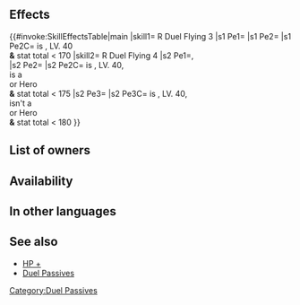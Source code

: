 {{Passive
|name=R Duel Flying
|type=A
|exclusive=0
|1required=-
|1name=R Duel Flying 1
|1tagid=SID_赤の死闘・飛行1
|1promotionRarity=4
|1promotionTier=1
|1effect=Grants HP+3. If unit is 5★ and level 40 and unit's stats total less than 160, treats unit's stats as 160 in modes like Arena. (Higher-scoring opponents will appear. Stat total calculation excludes any values added by merges and skills.)
|1cost=70
|2name=R Duel Flying 2
|2tagid=SID_赤の死闘・飛行2
|2promotionRarity=5
|2promotionTier=1
|2effect=Grants HP+4. If unit is 5★ and level 40 and unit's stats total less than 165, treats unit's stats as 165 in modes like Arena. (Higher-scoring opponents will appear. Stat total calculation excludes any values added by merges and skills.)
|2cost=150
|3name=R Duel Flying 3
|3tagid=SID_赤の死闘・飛行3
|3effect=Grants HP+5. If unit is 5★ and level 40 and unit's stats total less than 170, treats unit's stats as 170 in modes like Arena. (Higher-scoring opponents will appear. Stat total calculation excludes any values added by merges and skills.)
|3cost=300
|4name=R Duel Flying 4
|4tagid=SID_赤の死闘・飛行4
|4effect=Grants HP+5, Atk/Spd/Def/Res+2. If unit is 5★, level 40, a Legendary Hero or a Mythic Hero, and unit's stats total less than 175, treats unit's stats as 175 in modes like Arena. If unit is 5★, level 40, not a Legendary Hero or Mythic Hero, and unit's stats total less than 180, treats unit's stats as 180 in modes like Arena. (Higher-scoring opponents will appear. Stat total calculation excludes any values added by merges and skills.)
|4required=R Duel Flying 3
|4cost=300
|statModifiers1=3,0,0,0,0
|statModifiers2=4,0,0,0,0
|statModifiers3=5,0,0,0,0
|statModifiers4=5,2,2,2,2
|canUseMove=Flying
|canUseWeapon={{WeaponList|Red}}
|properties=random_owner
}}
==Effects==
{{#invoke:SkillEffectsTable|main
|skill1={{Si|R Duel Flying 3}} R Duel Flying 3
|s1 Pe1={{Eft|Stat Boosts|HP|5}}
|s1 Pe2={{Eft|Duel|170}}
|s1 Pe2C={{Tgt|Unit}} is {{Rarity|5}}, LV. 40<br>'''&''' stat total < 170
|skill2={{Si|R Duel Flying 4}} R Duel Flying 4
|s2 Pe1={{Eft|Stat Boosts|HP|5}},<br>{{Eft|Stat Boosts|Atk/Spd/Def/Res|2}}
|s2 Pe2={{Eft|Duel|175}}
|s2 Pe2C={{Tgt|Unit}} is {{Rarity|5}}, LV. 40,<br>is a {{Utt|Legendary}}<br> or {{Utt|Mythic}} Hero<br>'''&''' stat total < 175
|s2 Pe3={{Eft|Duel|180}}
|s2 Pe3C={{Tgt|Unit}} is {{Rarity|5}}, LV. 40,<br>isn't a {{Utt|Legendary}}<br> or {{Utt|Mythic}} Hero<br>'''&''' stat total < 180
}}

==List of owners==
{{Skill Hero List}}
==Availability==
{{PassiveFocusList}}
{{PassiveDistributionList}}
{{PassiveCombatManualList}}
==In other languages==
{{OtherLanguages
|japanese=赤の死闘・飛行
|german=R Duell-Flieger
|spanishEU=Lid aérea R
|spanishLA=Lid aérea R
|french=Duel aérien (R)
|italian=Sfida volante R
|chineseTW=赤色死鬥・飛行
|portuguese=Duelo aéreo Vm
}}
==See also==
* [[HP +]]
* [[Duel Passives]]
{{Passives Navbox|A}}
[[Category:Duel Passives]]